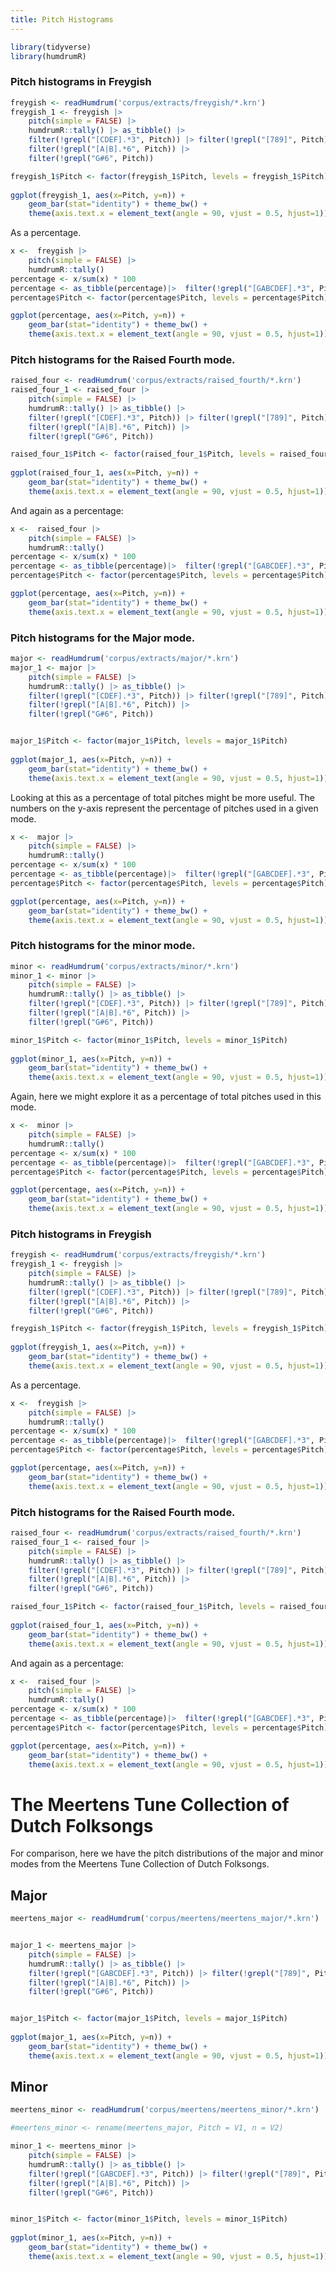 ```yaml
---
title: Pitch Histograms
---
```


```r
library(tidyverse)
library(humdrumR)
```


### Pitch histograms in Freygish

```r
freygish <- readHumdrum('corpus/extracts/freygish/*.krn')
freygish_1 <- freygish |> 
    pitch(simple = FALSE) |>
    humdrumR::tally() |> as_tibble() |> 
    filter(!grepl("[CDEF].*3", Pitch)) |> filter(!grepl("[789]", Pitch)) |> 
    filter(!grepl("[A|B].*6", Pitch)) |>
    filter(!grepl("G#6", Pitch))

freygish_1$Pitch <- factor(freygish_1$Pitch, levels = freygish_1$Pitch)
    
ggplot(freygish_1, aes(x=Pitch, y=n)) +
    geom_bar(stat="identity") + theme_bw() +
    theme(axis.text.x = element_text(angle = 90, vjust = 0.5, hjust=1))
```

As a percentage.

```r
x <-  freygish |> 
    pitch(simple = FALSE) |>
    humdrumR::tally() 
percentage <- x/sum(x) * 100
percentage <- as_tibble(percentage)|>  filter(!grepl("[GABCDEF].*3", Pitch)) |> filter(!grepl("[789]", Pitch))
percentage$Pitch <- factor(percentage$Pitch, levels = percentage$Pitch)

ggplot(percentage, aes(x=Pitch, y=n)) +
    geom_bar(stat="identity") + theme_bw() +
    theme(axis.text.x = element_text(angle = 90, vjust = 0.5, hjust=1))
```

### Pitch histograms for the Raised Fourth mode.

```r
raised_four <- readHumdrum('corpus/extracts/raised_fourth/*.krn')
raised_four_1 <- raised_four |> 
    pitch(simple = FALSE) |>
    humdrumR::tally() |> as_tibble() |>
    filter(!grepl("[CDEF].*3", Pitch)) |> filter(!grepl("[789]", Pitch)) |> 
    filter(!grepl("[A|B].*6", Pitch)) |>
    filter(!grepl("G#6", Pitch))

raised_four_1$Pitch <- factor(raised_four_1$Pitch, levels = raised_four_1$Pitch)
    
ggplot(raised_four_1, aes(x=Pitch, y=n)) +
    geom_bar(stat="identity") + theme_bw() +
    theme(axis.text.x = element_text(angle = 90, vjust = 0.5, hjust=1))
```

And again as a percentage:

```r
x <-  raised_four |> 
    pitch(simple = FALSE) |>
    humdrumR::tally() 
percentage <- x/sum(x) * 100
percentage <- as_tibble(percentage)|>  filter(!grepl("[GABCDEF].*3", Pitch)) |> filter(!grepl("[789]", Pitch))
percentage$Pitch <- factor(percentage$Pitch, levels = percentage$Pitch)

ggplot(percentage, aes(x=Pitch, y=n)) +
    geom_bar(stat="identity") + theme_bw() +
    theme(axis.text.x = element_text(angle = 90, vjust = 0.5, hjust=1))
```


### Pitch histograms for the Major mode.

```r
major <- readHumdrum('corpus/extracts/major/*.krn')
major_1 <- major |> 
    pitch(simple = FALSE) |>
    humdrumR::tally() |> as_tibble() |>
    filter(!grepl("[CDEF].*3", Pitch)) |> filter(!grepl("[789]", Pitch)) |> 
    filter(!grepl("[A|B].*6", Pitch)) |>
    filter(!grepl("G#6", Pitch))


major_1$Pitch <- factor(major_1$Pitch, levels = major_1$Pitch)
    
ggplot(major_1, aes(x=Pitch, y=n)) +
    geom_bar(stat="identity") + theme_bw() +
    theme(axis.text.x = element_text(angle = 90, vjust = 0.5, hjust=1))


```


Looking at this as a percentage of total pitches might be more useful. The numbers on the y-axis represent the percentage of pitches used in a given mode. 

```r
x <-  major |> 
    pitch(simple = FALSE) |>
    humdrumR::tally() 
percentage <- x/sum(x) * 100
percentage <- as_tibble(percentage)|>  filter(!grepl("[GABCDEF].*3", Pitch)) |> filter(!grepl("[789]", Pitch))
percentage$Pitch <- factor(percentage$Pitch, levels = percentage$Pitch)

ggplot(percentage, aes(x=Pitch, y=n)) +
    geom_bar(stat="identity") + theme_bw() +
    theme(axis.text.x = element_text(angle = 90, vjust = 0.5, hjust=1))

```

### Pitch histograms for the minor mode.

```r
minor <- readHumdrum('corpus/extracts/minor/*.krn')
minor_1 <- minor |> 
    pitch(simple = FALSE) |>
    humdrumR::tally() |> as_tibble() |>
    filter(!grepl("[CDEF].*3", Pitch)) |> filter(!grepl("[789]", Pitch)) |> 
    filter(!grepl("[A|B].*6", Pitch)) |>
    filter(!grepl("G#6", Pitch))

minor_1$Pitch <- factor(minor_1$Pitch, levels = minor_1$Pitch)
    
ggplot(minor_1, aes(x=Pitch, y=n)) +
    geom_bar(stat="identity") + theme_bw() +
    theme(axis.text.x = element_text(angle = 90, vjust = 0.5, hjust=1))


```

Again, here we might explore it as a percentage of total pitches used in this mode.

```r
x <-  minor |> 
    pitch(simple = FALSE) |>
    humdrumR::tally() 
percentage <- x/sum(x) * 100
percentage <- as_tibble(percentage)|>  filter(!grepl("[GABCDEF].*3", Pitch)) |> filter(!grepl("[789]", Pitch))
percentage$Pitch <- factor(percentage$Pitch, levels = percentage$Pitch)

ggplot(percentage, aes(x=Pitch, y=n)) +
    geom_bar(stat="identity") + theme_bw() +
    theme(axis.text.x = element_text(angle = 90, vjust = 0.5, hjust=1))
```

### Pitch histograms in Freygish

```r
freygish <- readHumdrum('corpus/extracts/freygish/*.krn')
freygish_1 <- freygish |> 
    pitch(simple = FALSE) |>
    humdrumR::tally() |> as_tibble() |> 
    filter(!grepl("[CDEF].*3", Pitch)) |> filter(!grepl("[789]", Pitch)) |> 
    filter(!grepl("[A|B].*6", Pitch)) |>
    filter(!grepl("G#6", Pitch))

freygish_1$Pitch <- factor(freygish_1$Pitch, levels = freygish_1$Pitch)
    
ggplot(freygish_1, aes(x=Pitch, y=n)) +
    geom_bar(stat="identity") + theme_bw() +
    theme(axis.text.x = element_text(angle = 90, vjust = 0.5, hjust=1))
```

As a percentage.

```r
x <-  freygish |> 
    pitch(simple = FALSE) |>
    humdrumR::tally() 
percentage <- x/sum(x) * 100
percentage <- as_tibble(percentage)|>  filter(!grepl("[GABCDEF].*3", Pitch)) |> filter(!grepl("[789]", Pitch))
percentage$Pitch <- factor(percentage$Pitch, levels = percentage$Pitch)

ggplot(percentage, aes(x=Pitch, y=n)) +
    geom_bar(stat="identity") + theme_bw() +
    theme(axis.text.x = element_text(angle = 90, vjust = 0.5, hjust=1))
```

### Pitch histograms for the Raised Fourth mode.

```r
raised_four <- readHumdrum('corpus/extracts/raised_fourth/*.krn')
raised_four_1 <- raised_four |> 
    pitch(simple = FALSE) |>
    humdrumR::tally() |> as_tibble() |>
    filter(!grepl("[CDEF].*3", Pitch)) |> filter(!grepl("[789]", Pitch)) |> 
    filter(!grepl("[A|B].*6", Pitch)) |>
    filter(!grepl("G#6", Pitch))

raised_four_1$Pitch <- factor(raised_four_1$Pitch, levels = raised_four_1$Pitch)
    
ggplot(raised_four_1, aes(x=Pitch, y=n)) +
    geom_bar(stat="identity") + theme_bw() +
    theme(axis.text.x = element_text(angle = 90, vjust = 0.5, hjust=1))
```

And again as a percentage:

```r
x <-  raised_four |> 
    pitch(simple = FALSE) |>
    humdrumR::tally() 
percentage <- x/sum(x) * 100
percentage <- as_tibble(percentage)|>  filter(!grepl("[GABCDEF].*3", Pitch)) |> filter(!grepl("[789]", Pitch))
percentage$Pitch <- factor(percentage$Pitch, levels = percentage$Pitch)

ggplot(percentage, aes(x=Pitch, y=n)) +
    geom_bar(stat="identity") + theme_bw() +
    theme(axis.text.x = element_text(angle = 90, vjust = 0.5, hjust=1))
```

# The Meertens Tune Collection of Dutch Folksongs

For comparison, here we have the pitch distributions of the major and minor modes from the Meertens Tune Collection of Dutch Folksongs.

## Major



```r
meertens_major <- readHumdrum('corpus/meertens/meertens_major/*.krn')


major_1 <- meertens_major |> 
    pitch(simple = FALSE) |>
    humdrumR::tally() |> as_tibble() |>
    filter(!grepl("[GABCDEF].*3", Pitch)) |> filter(!grepl("[789]", Pitch)) |> 
    filter(!grepl("[A|B].*6", Pitch)) |>
    filter(!grepl("G#6", Pitch))


major_1$Pitch <- factor(major_1$Pitch, levels = major_1$Pitch)
    
ggplot(major_1, aes(x=Pitch, y=n)) +
    geom_bar(stat="identity") + theme_bw() +
    theme(axis.text.x = element_text(angle = 90, vjust = 0.5, hjust=1))
```


## Minor


```r
meertens_minor <- readHumdrum('corpus/meertens/meertens_minor/*.krn')

#meertens_minor <- rename(meertens_major, Pitch = V1, n = V2)

minor_1 <- meertens_minor |> 
    pitch(simple = FALSE) |>
    humdrumR::tally() |> as_tibble() |>
    filter(!grepl("[GABCDEF].*3", Pitch)) |> filter(!grepl("[789]", Pitch)) |> 
    filter(!grepl("[A|B].*6", Pitch)) |>
    filter(!grepl("G#6", Pitch))


minor_1$Pitch <- factor(minor_1$Pitch, levels = minor_1$Pitch)
    
ggplot(minor_1, aes(x=Pitch, y=n)) +
    geom_bar(stat="identity") + theme_bw() +
    theme(axis.text.x = element_text(angle = 90, vjust = 0.5, hjust=1))
```